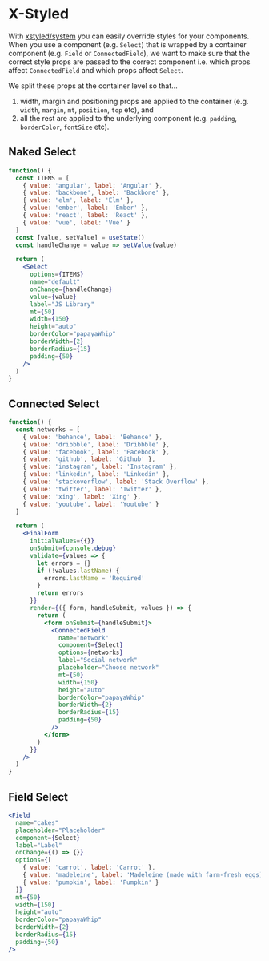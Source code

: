 # X-Styled

With [xstyled/system](https://xstyled.dev/docs/style-props/) you can easily override styles for your components. When you use a component (e.g. `Select`) that is wrapped by a container component (e.g. `Field` or `ConnectedField`), we want to make sure that the correct style props are passed to the correct component i.e. which props affect `ConnectedField` and which props affect `Select`.

We split these props at the container level so that…

1. width, margin and positioning props are applied to the container (e.g. `width`, `margin`, `mt`, `position`, `top` etc), and
2. all the rest are applied to the underlying component (e.g. `padding`, `borderColor`, `fontSize` etc).

## Naked Select

```jsx
function() {
  const ITEMS = [
    { value: 'angular', label: 'Angular' },
    { value: 'backbone', label: 'Backbone' },
    { value: 'elm', label: 'Elm' },
    { value: 'ember', label: 'Ember' },
    { value: 'react', label: 'React' },
    { value: 'vue', label: 'Vue' }
  ]
  const [value, setValue] = useState()
  const handleChange = value => setValue(value)

  return (
    <Select
      options={ITEMS}
      name="default"
      onChange={handleChange}
      value={value}
      label="JS Library"
      mt={50}
      width={150}
      height="auto"
      borderColor="papayaWhip"
      borderWidth={2}
      borderRadius={15}
      padding={50}
    />
  )
}
```

## Connected Select

```jsx
function() {
  const networks = [
    { value: 'behance', label: 'Behance' },
    { value: 'dribbble', label: 'Dribbble' },
    { value: 'facebook', label: 'Facebook' },
    { value: 'github', label: 'Github' },
    { value: 'instagram', label: 'Instagram' },
    { value: 'linkedin', label: 'Linkedin' },
    { value: 'stackoverflow', label: 'Stack Overflow' },
    { value: 'twitter', label: 'Twitter' },
    { value: 'xing', label: 'Xing' },
    { value: 'youtube', label: 'Youtube' }
  ]

  return (
    <FinalForm
      initialValues={{}}
      onSubmit={console.debug}
      validate={values => {
        let errors = {}
        if (!values.lastName) {
          errors.lastName = 'Required'
        }
        return errors
      }}
      render={({ form, handleSubmit, values }) => {
        return (
          <form onSubmit={handleSubmit}>
            <ConnectedField
              name="network"
              component={Select}
              options={networks}
              label="Social network"
              placeholder="Choose network"
              mt={50}
              width={150}
              height="auto"
              borderColor="papayaWhip"
              borderWidth={2}
              borderRadius={15}
              padding={50}
            />
          </form>
        )
      }}
    />
  )
}
```

## Field Select

```jsx
<Field
  name="cakes"
  placeholder="Placeholder"
  component={Select}
  label="Label"
  onChange={() => {}}
  options={[
    { value: 'carrot', label: 'Carrot' },
    { value: 'madeleine', label: 'Madeleine (made with farm-fresh eggs)' },
    { value: 'pumpkin', label: 'Pumpkin' }
  ]}
  mt={50}
  width={150}
  height="auto"
  borderColor="papayaWhip"
  borderWidth={2}
  borderRadius={15}
  padding={50}
/>
```

